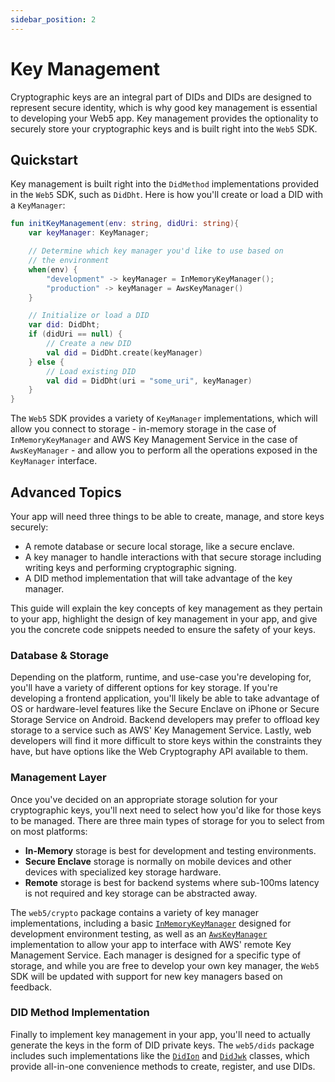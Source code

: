 ```yaml
---
sidebar_position: 2
---
```


# Key Management

Cryptographic keys are an integral part of DIDs and DIDs are designed to represent secure identity, which is why good key management is essential to developing your Web5 app. Key management provides the optionality to securely store your cryptographic keys and is built right into the `Web5` SDK. 

## Quickstart

Key management is built right into the `DidMethod` implementations provided in the `Web5` SDK, such as `DidDht`. Here is how you'll create or load a DID with a `KeyManager`:

```kotlin
fun initKeyManagement(env: string, didUri: string){
    var keyManager: KeyManager;

    // Determine which key manager you'd like to use based on
    // the environment
    when(env) {
        "development" -> keyManager = InMemoryKeyManager();
        "production" -> keyManager = AwsKeyManager()
    }

    // Initialize or load a DID
    var did: DidDht;
    if (didUri == null) {
        // Create a new DID
        val did = DidDht.create(keyManager)
    } else {
        // Load existing DID
        val did = DidDht(uri = "some_uri", keyManager)
    }
}
```

The `Web5` SDK provides a variety of `KeyManager` implementations, which will allow you connect to storage - in-memory storage in the case of `InMemoryKeyManager` and AWS Key Management Service in the case of `AwsKeyManager` - and allow you to perform all the operations exposed in the `KeyManager` interface. 

## Advanced Topics

Your app will need three things to be able to create, manage, and store keys securely:

- A remote database or secure local storage, like a secure enclave.
- A key manager to handle interactions with that secure storage including writing keys and performing cryptographic signing.
- A DID method implementation that will take advantage of the key manager.

This guide will explain the key concepts of key management as they pertain to your app, highlight the design of key management in your app, and give you the concrete code snippets needed to ensure the safety of your keys.

### Database & Storage

Depending on the platform, runtime, and use-case you're developing for, you'll have a variety of different options for key storage. If you're developing a frontend application, you'll likely be able to take advantage of OS or hardware-level features like the Secure Enclave on iPhone or Secure Storage Service on Android. Backend developers may prefer to offload key storage to a service such as AWS' Key Management Service. Lastly, web developers will find it more difficult to store keys within the constraints they have, but have options like the Web Cryptography API available to them.

### Management Layer

Once you've decided on an appropriate storage solution for your cryptographic keys, you'll next need to select how you'd like for those keys to be managed. There are three main types of storage for you to select from on most platforms:

- **In-Memory** storage is best for development and testing environments.
- **Secure Enclave** storage is normally on mobile devices and other devices with specialized key storage hardware.
- **Remote** storage is best for backend systems where sub-100ms latency is not required and key storage can be abstracted away.

The `web5/crypto` package contains a variety of key manager implementations, including a basic [`InMemoryKeyManager`](https://github.com/TBD54566975/web5-kt/blob/main/crypto/src/main/kotlin/web5/sdk/crypto/InMemoryKeyManager.kt) designed for development environment testing, as well as an [`AwsKeyManager`](https://github.com/TBD54566975/web5-kt/blob/main/crypto/src/main/kotlin/web5/sdk/crypto/AwsKeyManager.kt) implementation to allow your app to interface with AWS' remote Key Management Service. Each manager is designed for a specific type of storage, and while you are free to develop your own key manager, the `Web5` SDK will be updated with support for new key managers based on feedback. 

### DID Method Implementation

Finally to implement key management in your app, you'll need to actually generate the keys in the form of DID private keys. The `web5/dids` package includes such implementations like the [`DidIon`](https://github.com/TBD54566975/web5-kt/blob/main/dids/src/main/kotlin/web5/sdk/dids/methods/ion/DidIon.kt) and [`DidJwk`](https://github.com/TBD54566975/web5-kt/blob/main/dids/src/main/kotlin/web5/sdk/dids/methods/jwk/DidJwk.kt) classes, which provide all-in-one convenience methods to create, register, and use DIDs.